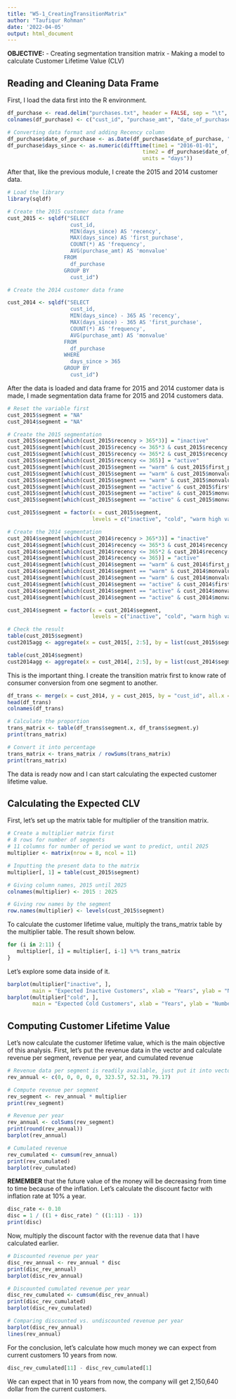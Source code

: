 ```yaml
---
title: "W5-1_CreatingTransitionMatrix"
author: "Taufiqur Rohman"
date: '2022-04-05'
output: html_document
---
```


**OBJECTIVE:**
- Creating segmentation transition matrix
- Making a model to calculate Customer Lifetime Value (CLV)

## Reading and Cleaning Data Frame

First, I load the data first into the R environment.

```r
df_purchase <- read.delim("purchases.txt", header = FALSE, sep = "\t", dec = ".")
colnames(df_purchase) <- c("cust_id", "purchase_amt", "date_of_purchase")

# Converting data format and adding Recency column
df_purchase$date_of_purchase <- as.Date(df_purchase$date_of_purchase, "%Y-%m-%d")
df_purchase$days_since <- as.numeric(difftime(time1 = "2016-01-01",
                                           time2 = df_purchase$date_of_purchase,
                                           units = "days"))
```

After that, like the previous module, I create the 2015 and 2014 customer data.

```r
# Load the library
library(sqldf)

# Create the 2015 customer data frame
cust_2015 <- sqldf("SELECT
                    cust_id, 
                    MIN(days_since) AS 'recency',
                    MAX(days_since) AS 'first_purchase',
                    COUNT(*) AS 'frequency',
                    AVG(purchase_amt) AS 'monvalue'
                  FROM
                    df_purchase
                  GROUP BY
                    cust_id")

# Create the 2014 customer data frame

cust_2014 <- sqldf("SELECT
                    cust_id, 
                    MIN(days_since) - 365 AS 'recency',
                    MAX(days_since) - 365 AS 'first_purchase',
                    COUNT(*) AS 'frequency',
                    AVG(purchase_amt) AS 'monvalue'
                  FROM
                    df_purchase
                  WHERE
                    days_since > 365
                  GROUP BY
                    cust_id")
```

After the data is loaded and data frame for 2015 and 2014 customer data is made, I made segmentation data frame for 2015 and 2014 customers data.

```r
# Reset the variable first
cust_2015$segment = "NA"
cust_2014$segment = "NA"

# Create the 2015 segmentation
cust_2015$segment[which(cust_2015$recency > 365*3)] = "inactive"
cust_2015$segment[which(cust_2015$recency <= 365*3 & cust_2015$recency > 365*2)] = "cold"
cust_2015$segment[which(cust_2015$recency <= 365*2 & cust_2015$recency > 365*1)] = "warm"
cust_2015$segment[which(cust_2015$recency <= 365)] = "active"
cust_2015$segment[which(cust_2015$segment == "warm" & cust_2015$first_purchase <= 365*2)] = "new warm"
cust_2015$segment[which(cust_2015$segment == "warm" & cust_2015$monvalue < 100)] = "warm low value"
cust_2015$segment[which(cust_2015$segment == "warm" & cust_2015$monvalue >= 100)] = "warm high value"
cust_2015$segment[which(cust_2015$segment == "active" & cust_2015$first_purchase <= 365)] = "new active"
cust_2015$segment[which(cust_2015$segment == "active" & cust_2015$monvalue < 100)] = "active low value"
cust_2015$segment[which(cust_2015$segment == "active" & cust_2015$monvalue >= 100)] = "active high value"

cust_2015$segment = factor(x = cust_2015$segment, 
                           levels = c("inactive", "cold", "warm high value", "warm low value", "new warm", "active high value", "active low value", "new active"))

# Create the 2014 segmentation
cust_2014$segment[which(cust_2014$recency > 365*3)] = "inactive"
cust_2014$segment[which(cust_2014$recency <= 365*3 & cust_2014$recency > 365*2)] = "cold"
cust_2014$segment[which(cust_2014$recency <= 365*2 & cust_2014$recency > 365*1)] = "warm"
cust_2014$segment[which(cust_2014$recency <= 365)] = "active"
cust_2014$segment[which(cust_2014$segment == "warm" & cust_2014$first_purchase <= 365*2)] = "new warm"
cust_2014$segment[which(cust_2014$segment == "warm" & cust_2014$monvalue < 100)] = "warm low value"
cust_2014$segment[which(cust_2014$segment == "warm" & cust_2014$monvalue >= 100)] = "warm high value"
cust_2014$segment[which(cust_2014$segment == "active" & cust_2014$first_purchase <= 365)] = "new active"
cust_2014$segment[which(cust_2014$segment == "active" & cust_2014$monvalue < 100)] = "active low value"
cust_2014$segment[which(cust_2014$segment == "active" & cust_2014$monvalue >= 100)] = "active high value"

cust_2014$segment = factor(x = cust_2014$segment, 
                           levels = c("inactive", "cold", "warm high value", "warm low value", "new warm", "active high value", "active low value", "new active"))

# Check the result
table(cust_2015$segment)
cust2015agg <- aggregate(x = cust_2015[, 2:5], by = list(cust_2015$segment), mean)

table(cust_2014$segment)
cust2014agg <- aggregate(x = cust_2014[, 2:5], by = list(cust_2014$segment), mean)
```

This is the important thing. I create the transition matrix first to know rate of consumer conversion from one segment to another.

```r
df_trans <- merge(x = cust_2014, y = cust_2015, by = "cust_id", all.x = TRUE)
head(df_trans)
colnames(df_trans)

# Calculate the proportion
trans_matrix <- table(df_trans$segment.x, df_trans$segment.y)
print(trans_matrix)

# Convert it into percentage
trans_matrix <- trans_matrix / rowSums(trans_matrix)
print(trans_matrix)
```

The data is ready now and I can start calculating the expected customer lifetime value.

## Calculating the Expected CLV 

First, let's set up the matrix table for multiplier of the transition matrix.

```r
# Create a multiplier matrix first
# 8 rows for number of segments
# 11 columns for number of period we want to predict, until 2025
multiplier <- matrix(nrow = 8, ncol = 11)

# Inputting the present data to the matrix
multiplier[, 1] = table(cust_2015$segment)

# Giving column names, 2015 until 2025
colnames(multiplier) <- 2015 : 2025

# Giving row names by the segment
row.names(multiplier) <- levels(cust_2015$segment)
```

To calculate the customer lifetime value, multiply the trans_matrix table by the multiplier table. The result shown below.

```r
for (i in 2:11) {
   multiplier[, i] = multiplier[, i-1] %*% trans_matrix
}
```

Let's explore some data inside of it. 

```r
barplot(multiplier["inactive", ], 
        main = "Expected Inactive Customers", xlab = "Years", ylab = "Number of Customers")
barplot(multiplier["cold", ], 
        main = "Expected Cold Customers", xlab = "Years", ylab = "Number of Customers")
```

## Computing Customer Lifetime Value

Let's now calculate the customer lifetime value, which is the main objective of this analysis. First, let's put the revenue data in the vector and calculate revenue per segment, revenue per year, and cumulated revenue

```r
# Revenue data per segment is readily available, just put it into vector
rev_annual <- c(0, 0, 0, 0, 0, 323.57, 52.31, 79.17)

# Compute revenue per segment
rev_segment <- rev_annual * multiplier
print(rev_segment)

# Revenue per year
rev_annual <- colSums(rev_segment)
print(round(rev_annual))
barplot(rev_annual)

# Cumulated revenue
rev_cumulated <- cumsum(rev_annual)
print(rev_cumulated)
barplot(rev_cumulated)
```

**REMEMBER** that the future value of the money will be decreasing from time to time because of the inflation. Let's calculate the discount factor with inflation rate at 10% a year.

```r
disc_rate <- 0.10
disc = 1 / ((1 + disc_rate) ^ ((1:11) - 1))
print(disc)
```

Now, multiply the discount factor with the revenue data that I have calculated earlier.

```r
# Discounted revenue per year
disc_rev_annual <- rev_annual * disc
print(disc_rev_annual)
barplot(disc_rev_annual)

# Discounted cumulated revenue per year
disc_rev_cumulated <- cumsum(disc_rev_annual)
print(disc_rev_cumulated)
barplot(disc_rev_cumulated)

# Comparing discounted vs. undiscounted revenue per year
barplot(disc_rev_annual)
lines(rev_annual)
```

For the conclusion, let's calculate how much money we can expect from current customers 10 years from now.

```r
disc_rev_cumulated[11] - disc_rev_cumulated[1]
```

We can expect that in 10 years from now, the company will get 2,150,640 dollar from the current customers.
